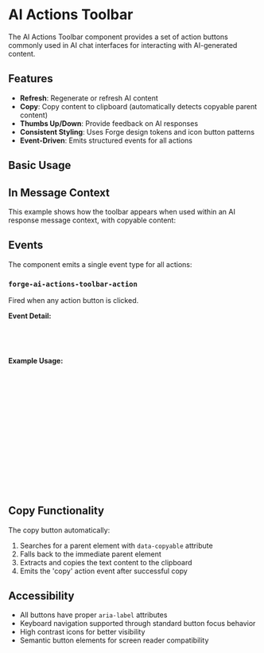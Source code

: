 
<Meta of={AiActionsToolbarStories} />

# AI Actions Toolbar

The AI Actions Toolbar component provides a set of action buttons commonly used in AI chat interfaces for interacting with AI-generated content.

## Features

- **Refresh**: Regenerate or refresh AI content
- **Copy**: Copy content to clipboard (automatically detects copyable parent content)
- **Thumbs Up/Down**: Provide feedback on AI responses
- **Consistent Styling**: Uses Forge design tokens and icon button patterns
- **Event-Driven**: Emits structured events for all actions

## Basic Usage

<Canvas of={AiActionsToolbarStories.Demo} />

## In Message Context

This example shows how the toolbar appears when used within an AI response message context, with copyable content:

<Canvas of={AiActionsToolbarStories.InMessageContext} />

## Events

The component emits a single event type for all actions:

### `forge-ai-actions-toolbar-action`

Fired when any action button is clicked.

**Event Detail:**

```typescript
{
  action: 'refresh' | 'copy' | 'thumbs-up' | 'thumbs-down';
}
```

**Example Usage:**

```typescript
toolbar.addEventListener('forge-ai-actions-toolbar-action', event => {
  const { action } = event.detail;

  switch (action) {
    case 'refresh':
      // Handle refresh request
      break;
    case 'copy':
      // Handle copy completion (content already copied to clipboard)
      break;
    case 'thumbs-up':
    case 'thumbs-down':
      // Handle feedback
      break;
  }
});
```

## Copy Functionality

The copy button automatically:

1. Searches for a parent element with `data-copyable` attribute
2. Falls back to the immediate parent element
3. Extracts and copies the text content to the clipboard
4. Emits the 'copy' action event after successful copy

## Accessibility

- All buttons have proper `aria-label` attributes
- Keyboard navigation supported through standard button focus behavior
- High contrast icons for better visibility
- Semantic button elements for screen reader compatibility
